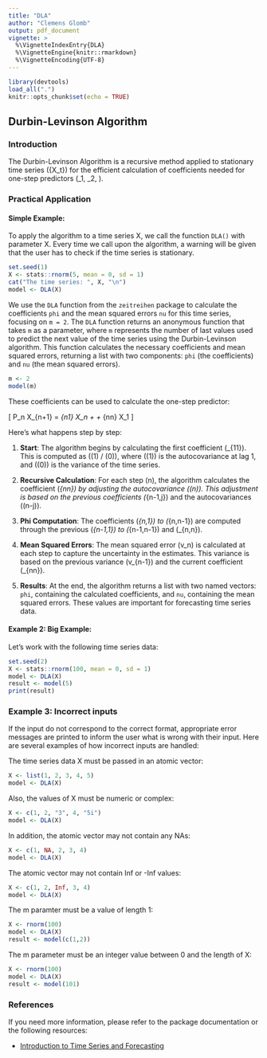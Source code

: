 ```yaml
---
title: "DLA"
author: "Clemens Glomb"
output: pdf_document
vignette: >
  %\VignetteIndexEntry{DLA}
  %\VignetteEngine{knitr::rmarkdown}
  %\VignetteEncoding{UTF-8}
---
```


```r
library(devtools)
load_all(".")
knitr::opts_chunk$set(echo = TRUE)
```

## Durbin-Levinson Algorithm
### Introduction

The Durbin-Levinson Algorithm is a recursive method applied to stationary time series \(\{X_t\}\) for the efficient calculation of coefficients needed for one-step predictors \(\hat{X}_1, \hat{X}_2, \dots\). 

### Practical Application
#### **Simple Example**:
  
  To apply the algorithm to a time series X, we call the function `DLA()` with parameter X. Every time we call upon the algorithm, a warning will be given that the user has to check if the time series is stationary.
  
```r
set.seed(1)
X <- stats::rnorm(5, mean = 0, sd = 1)
cat("The time series: ", X, "\n")
model <- DLA(X)
```
  
We use the `DLA` function from the `zeitreihen` package to calculate the coefficients `phi` and the mean squared errors `nu` for this time series, focusing on `m = 2`. The `DLA` function returns an anonymous function that takes `m` as a parameter, where `m` represents the number of last values used to predict the next value of the time series using the Durbin-Levinson algorithm. This function calculates the necessary coefficients and mean squared errors, returning a list with two components: `phi` (the coefficients) and `nu` (the mean squared errors).


```r
m <- 2
model(m)
```

These coefficients can be used to calculate the one-step predictor: 

\[
P_n X_{n+1} = \phi_{n1} X_n + \cdots + \phi_{nn} X_1
\]


Here’s what happens step by step:

1. **Start**: The algorithm begins by calculating the first coefficient \(\phi_{11}\). This is computed as \(\gamma(1) / \gamma(0)\), where \(\gamma(1)\) is the autocovariance at lag 1, and \(\gamma(0)\) is the variance of the time series.

2. **Recursive Calculation**: For each step \(n\), the algorithm calculates the coefficient \(\phi_{nn}\) by adjusting the autocovariance \(\gamma(n)\). This adjustment is based on the previous coefficients \(\phi_{n-1,j}\) and the autocovariances \(\gamma(n-j)\).

3. **Phi Computation**: The coefficients \(\phi_{n,1}\) to \(\phi_{n,n-1}\) are computed through the previous \(\phi_{n-1,1}\) to \(\phi_{n-1,n-1}\) and \(\phi_{n,n}\).

4. **Mean Squared Errors**: The mean squared error \(v_n\) is calculated at each step to capture the uncertainty in the estimates. This variance is based on the previous variance \(v_{n-1}\) and the current coefficient \(\phi_{nn}\).

5. **Results**: At the end, the algorithm returns a list with two named vectors: `phi`, containing the calculated coefficients, and `nu`, containing the mean squared errors. These values are important for forecasting time series data.


#### Example 2: Big Example:
  Let’s work with the following time series data:

```r
set.seed(2)
X <- stats::rnorm(100, mean = 0, sd = 1)
model <- DLA(X)
result <- model(5)
print(result)
```

### Example 3: Incorrect inputs

If the input do not correspond to the correct format, appropriate error messages are printed to inform the user what is wrong with their input. Here are several examples of how incorrect inputs are handled:

The time series data X must be passed in an atomic vector:

```r
X <- list(1, 2, 3, 4, 5)
model <- DLA(X)
```

Also, the values of X must be numeric or complex:

```r
X <- c(1, 2, "3", 4, "5i")
model <- DLA(X)
```

In addition, the atomic vector may not contain any NAs:

```r
X <- c(1, NA, 2, 3, 4)
model <- DLA(X)
```

The atomic vector may not contain Inf or -Inf values:

```r
X <- c(1, 2, Inf, 3, 4)
model <- DLA(X)
```

The m paramter must be a value of length 1:

```r
X <- rnorm(100)
model <- DLA(X)
result <- model(c(1,2))
```

The m parameter must be an integer value between 0 and the length of X:

```r
X <- rnorm(100)
model <- DLA(X)
result <- model(101)
```

### References
If you need more information, please refer to the package documentation or the following resources:

- [Introduction to Time Series and Forecasting](https://link.springer.com/book/10.1007/978-3-319-29854-2)

